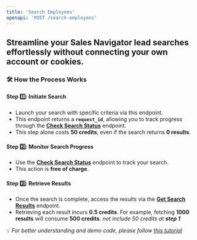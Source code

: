 ```yaml
---
title: 'Search Employees'
openapi: 'POST /search-employees'
---
```


## Streamline your  Sales Navigator lead searches effortlessly without connecting your own account or cookies.

### 🛠 How the Process Works
#### **Step 1️⃣: Initiate Search**
- Launch your search with specific criteria via this endpoint.
- This endpoint returns a **`request_id`**, allowing you to track progress through the [**Check Search Status**](https://fdocs.info/api-reference/endpoint/check-search-status) endpoint.
- This step alone costs **50 credits**, even if the search returns **0 results**.
#### **Step 2️⃣: Monitor Search Progress**
- Use the [**Check Search Status**](https://fdocs.info/api-reference/endpoint/check-search-status) endpoint to track your search.
- This action is **free of charge**.
#### **Step 3️⃣: Retrieve Results**
- Once the search is complete, access the results via the [**Get Search Results**](https://fdocs.info/api-reference/endpoint/get-search-results) endpoint.
- Retrieving each result incurs **0.5 credits**. For example, fetching **1000 results** will consume **500 credits**. *not include 50 credits at **step 1***

💡 *For better understanding and demo code, please follow [this tutorial](https://fdocs.info/tutorial/howto-search-leads)*



